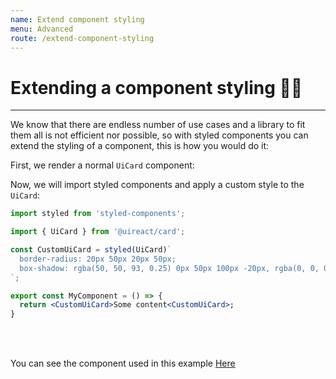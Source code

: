 ```yaml
---
name: Extend component styling
menu: Advanced
route: /extend-component-styling
---
```




# Extending a component styling 💅🏿

---

We know that there are endless number of use cases and a library to fit them all is not efficient nor possible, so with styled components
you can extend the styling of a component, this is how you would do it:

First, we render a normal `UiCard` component:

<JustACard />

Now, we will import styled components and apply a custom style to the `UiCard`:

```jsx
import styled from 'styled-components';

import { UiCard } from '@uireact/card';

const CustomUiCard = styled(UiCard)`
  border-radius: 20px 50px 20px 50px;
  box-shadow: rgba(50, 50, 93, 0.25) 0px 50px 100px -20px, rgba(0, 0, 0, 0.3) 0px 30px 60px -30px;
`;

export const MyComponent = () => {
  return <CustomUiCard>Some content<CustomUiCard>;
}
```

<ExtendStyleExpample />

<br />
<br />

You can see the component used in this example [Here](https://github.com/inavac182/uireact/tree/main/docs/helpers/extend-styling-example.tsx)
